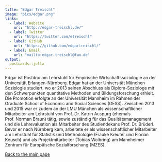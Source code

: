 ```yaml
---
title: "Edgar Treischl"
image: "pics/edgar.png"
links:
  - label: Website
    url: "http://edgar-treischl.de/"
  - label: Twitter
    url: "https://twitter.com/etreischl"
  - label: GitHub
    url: "https://github.com/edgartreischl/"
  - label: Email
    url: "mailto:edgar.treischl@fau.de"
output:
  postcards::jolla
---
```

 
Edgar ist Postdoc am Lehrstuhl für Empirische Wirtschaftssoziologie an der Universität Erlangen-Nürnberg. Edgar hat an der Universität München Soziologie studiert, wo er 2013 seinen Abschluss als Diplom-Soziologe mit den Schwerpunkten quantitative Methoden und Bildungsforschung erhielt. Die Promotion erfolgte an der Universität Mannheim im Rahmen der Graduate School of Economic and Social Sciences (GESS). Zwischen 2013 und 2015 war er zudem an der LMU München als wissenschaftlicher Mitarbeiter am Lehrstuhl von Prof. Dr. Katrin Auspurg (ehemals Prof. Norman Braun) tätig, sowie zuständig für das Qualitätsmanagement und die Lehrevaluation als Mitarbeiter des Studiendekans Prof. Dr. Brüderl. Bevor er nach Nürnberg kam, arbeitete er als wissenschaftlicher Mitarbeiter am Lehrstuhl für Statistik und Methodologie (Frauke Kreuter und Florian Keusch) und als Projektmitarbeiter (Tobias Wolbring) am Mannheimer Zentrum für Europäische Sozialforschung (MZES). 

<a href="index.html" class="btn btn-secondary">Back to the main page</a>
